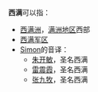 '''西满'''可以指：
*[[西满洲|西满洲]]，[[满洲地区|满洲地区]]西部
*[[西满军区|西满军区]]
*[[Simon|Simon]]的音译：
**[[朱开敏|朱开敏]]，圣名西满
**[[雷震霞|雷震霞]]，圣名西满
**[[张九牧|张九牧]]，圣名西满

{{Disambig|cat=二字中國相關消歧義}}